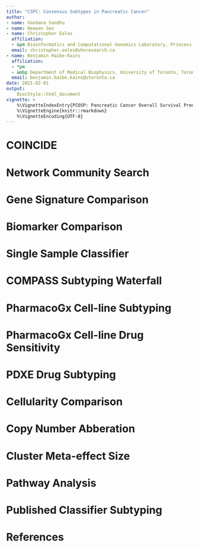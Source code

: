 ```yaml
---
title: "CSPC: Consensus Subtypes in Pancreatic Cancer"
author:
- name: Vandana Sandhu
- name: Heewon Seo
- name: Christopher Eeles
  affiliation:
  - &pm Bioinformatics and Computational Genomics Laboratory, Princess Margaret Cancer Center, University Health Network, Toronto, Ontario, Canada
  email: christopher.eeles@uhnresearch.ca
- name: Benjamin Haibe-Kains
  affiliation:
  - *pm
  - &mbp Department of Medical Biophysics, University of Toronto, Toronto, Canada
  email: benjamin.haibe.kains@utoronto.ca
date: 2021-02-01
output:
    BiocStyle::html_document
vignette: >
    %\VignetteIndexEntry{PCOSP: Pancreatic Cancer Overall Survival Predictor}
    %\VignetteEngine{knitr::rmarkdown}
    %\VignetteEncoding{UTF-8}
---
```


# COINCIDE




# Network Community Search




# Gene Signature Comparison




# Biomarker Comparison




# Single Sample Classifier




# COMPASS Subtyping Waterfall



# PharmacoGx Cell-line Subtyping




# PharmacoGx Cell-line Drug Sensitivity




# PDXE Drug Subtyping



# Cellularity Comparison




# Copy Number Abberation




# Cluster Meta-effect Size




# Pathway Analysis




# Published Classifier Subtyping



# References


